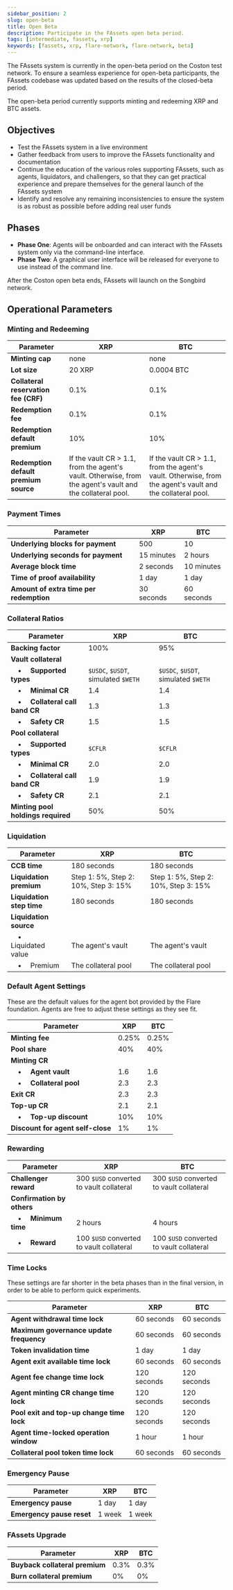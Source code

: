 ```yaml
---
sidebar_position: 2
slug: open-beta
title: Open Beta
description: Participate in the FAssets open beta period.
tags: [intermediate, fassets, xrp]
keywords: [fassets, xrp, flare-network, flare-network, beta]
---
```


The FAssets system is currently in the open-beta period on the Coston test network.
To ensure a seamless experience for open-beta participants, the FAssets codebase was updated based on the results of the closed-beta period.

The open-beta period currently supports minting and redeeming XRP and BTC assets.

## Objectives

* Test the FAssets system in a live environment
* Gather feedback from users to improve the FAssets functionality and documentation
* Continue the education of the various roles supporting FAssets, such as agents, liquidators, and challengers, so that they can get practical experience and prepare themselves for the general launch of the FAssets system
* Identify and resolve any remaining inconsistencies to ensure the system is as robust as possible before adding real user funds

## Phases

* **Phase One**: Agents will be onboarded and can interact with the FAssets system only via the command-line interface.
* **Phase Two**: A graphical user interface will be released for everyone to use instead of the command line.

After the Coston open beta ends, FAssets will launch on the Songbird network.

## Operational Parameters

### Minting and Redeeming

| Parameter                             | XRP                                                                                                       | BTC                                                                                                       |
|---------------------------------------|-----------------------------------------------------------------------------------------------------------|-----------------------------------------------------------------------------------------------------------|
| **Minting cap**                       | none                                                                                                      | none                                                                                                      |
| **Lot size**                          | 20 XRP                                                                                                    | 0.0004 BTC                                                                                                |
| **Collateral reservation fee (CRF)**  | 0.1%                                                                                                      | 0.1%                                                                                                      |
| **Redemption fee**                    | 0.1%                                                                                                      | 0.1%                                                                                                      |
| **Redemption default premium**        | 10%                                                                                                       | 10%                                                                                                       |
| **Redemption default premium source** | If the vault CR > 1.1, from the agent's vault. Otherwise, from the agent's vault and the collateral pool. | If the vault CR > 1.1, from the agent's vault. Otherwise, from the agent's vault and the collateral pool. |

### Payment Times

| Parameter                               | XRP        | BTC        |
|-----------------------------------------|------------|------------|
| **Underlying blocks for payment**       | 500        | 10         |
| **Underlying seconds for payment**      | 15 minutes | 2 hours    |
| **Average block time**                  | 2 seconds  | 10 minutes |
| **Time of proof availability**          | 1 day      | 1 day      |
| **Amount of extra time per redemption** | 30 seconds | 60 seconds |

### Collateral Ratios

| Parameter                                        | XRP                                 | BTC                                 |
|--------------------------------------------------|-------------------------------------|-------------------------------------|
| **Backing factor**                               | 100%                                | 95%                                 |
| **Vault collateral**                             |                                     |                                     |
| &emsp;&bullet;&emsp; **Supported types**         | `$USDC`, `$USDT`, simulated `$WETH` | `$USDC`, `$USDT`, simulated `$WETH` |
| &emsp;&bullet;&emsp; **Minimal CR**              | 1.4                                 | 1.4                                 |
| &emsp;&bullet;&emsp; **Collateral call band CR** | 1.3                                 | 1.3                                 |
| &emsp;&bullet;&emsp; **Safety CR**               | 1.5                                 | 1.5                                 |
| **Pool collateral**                              |                                     |                                     |
| &emsp;&bullet;&emsp; **Supported types**         | `$CFLR`                             | `$CFLR`                             |
| &emsp;&bullet;&emsp; **Minimal CR**              | 2.0                                 | 2.0                                 |
| &emsp;&bullet;&emsp; **Collateral call band CR** | 1.9                                 | 1.9                                 |
| &emsp;&bullet;&emsp; **Safety CR**               | 2.1                                 | 2.1                                 |
| **Minting pool holdings required**               | 50%                                 | 50%                                 |

### Liquidation

| Parameter                             | XRP                                  | BTC                                  |
|---------------------------------------|--------------------------------------|--------------------------------------|
| **CCB time**                          | 180 seconds                          | 180 seconds                          |
| **Liquidation premium**               | Step 1: 5%, Step 2: 10%, Step 3: 15% | Step 1: 5%, Step 2: 10%, Step 3: 15% |
| **Liquidation step time**             | 180 seconds                          | 180 seconds                          |
| **Liquidation source**                |                                      |                                      |
| &emsp;&bullet;&emsp; Liquidated value | The agent's vault                    | The agent's vault                    |
| &emsp;&bullet;&emsp; Premium          | The collateral pool                  | The collateral pool                  |


### Default Agent Settings

These are the default values for the agent bot provided by the Flare foundation.
Agents are free to adjust these settings as they see fit.

| Parameter                                | XRP   | BTC   |
|------------------------------------------|-------|-------|
| **Minting fee**                          | 0.25% | 0.25% |
| **Pool share**                           | 40%   | 40%   |
| **Minting CR**                           |       |       |
| &emsp;&bullet;&emsp; **Agent vault**     | 1.6   | 1.6   |
| &emsp;&bullet;&emsp; **Collateral pool** | 2.3   | 2.3   |
| **Exit CR**                              | 2.3   | 2.3   |
| **Top-up CR**                            | 2.1   | 2.1   |
| &emsp;&bullet;&emsp; **Top-up discount** | 10%   | 10%   |
| **Discount for agent self-close**        | 1%    | 1%    |

### Rewarding

| Parameter                             | XRP                                      | BTC                                      |
|---------------------------------------|------------------------------------------|------------------------------------------|
| **Challenger reward**                 | 300 `$USD` converted to vault collateral | 300 `$USD` converted to vault collateral |
| **Confirmation by others**            |                                          |                                          |
| &emsp;&bullet;&emsp; **Minimum time** | 2 hours                                  | 4 hours                                  |
| &emsp;&bullet;&emsp; **Reward**       | 100 `$USD` converted to vault collateral | 100 `$USD` converted to vault collateral |

### Time Locks

These settings are far shorter in the beta phases than in the final version, in order to be able to perform quick experiments.

| Parameter                                 | XRP         | BTC         |
|-------------------------------------------|-------------|-------------|
| **Agent withdrawal time lock**            | 60 seconds  | 60 seconds  |
| **Maximum governance update frequency**   | 60 seconds  | 60 seconds  |
| **Token invalidation time**               | 1 day       | 1 day       |
| **Agent exit available time lock**        | 60 seconds  | 60 seconds  |
| **Agent fee change time lock**            | 120 seconds | 120 seconds |
| **Agent minting CR change time lock**     | 120 seconds | 120 seconds |
| **Pool exit and top-up change time lock** | 120 seconds | 120 seconds |
| **Agent time-locked operation window**    | 1 hour      | 1 hour      |
| **Collateral pool token time lock**       | 60 seconds  | 60 seconds  |

### Emergency Pause

| Parameter                 | XRP    | BTC    |
|---------------------------|--------|--------|
| **Emergency pause**       | 1 day  | 1 day  |
| **Emergency pause reset** | 1 week | 1 week |

### FAssets Upgrade

| Parameter                      | XRP  | BTC  |
|--------------------------------|------|------|
| **Buyback collateral premium** | 0.3% | 0.3% |
| **Burn collateral premium**    | 0%   | 0%   |
